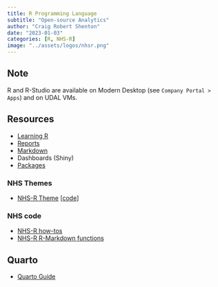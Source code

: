 ```yaml
---
title: R Programming Language
subtitle: "Open-source Analytics"
author: "Craig Robert Shenton"
date: "2023-01-03"
categories: [R, NHS-R]
image: "../assets/logos/nhsr.png"
---
```


::: {.callout-note}
## Note
R and R-Studio are available on Modern Desktop (see `Company Portal > Apps`) and on UDAL VMs.

:::

## Resources

- [Learning R](https://github.com/nhs-r-community/intro_r)
- [Reports](https://ukgovdatascience.github.io/rap_companion/pub.html)
- [Markdown](https://ukgovdatascience.github.io/rap_companion/pub.html#r-markdown-basics)
- Dashboards (Shiny)
- [Packages](https://ukgovdatascience.github.io/rap_companion/package.html)

### NHS Themes

- [NHS-R Theme](https://nhs-r-community.github.io/NHSRtheme/) [[code](https://github.com/nhs-r-community/NHSRtheme)]

### NHS code

- [NHS-R how-tos](https://github.com/nhs-r-community/demos-and-how-tos)
- [NHS-R R-Markdown functions](https://github.com/nhs-r-community/demos-and-how-tos/tree/main/rmarkdown/rmarkdown_functions_and_functionals)

## Quarto

- [Quarto Guide](https://nhsengland.github.io/nhs-r-reporting/tutorials/quarto.html)
